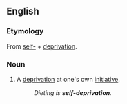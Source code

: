 == English ==
=== Etymology ===
From [[self-]] + [[deprivation]].

=== Noun ===
{{en-noun}}
# A [[deprivation]] at one's own [[initiative]].
#: ''Dieting is '''self-deprivation'''.''